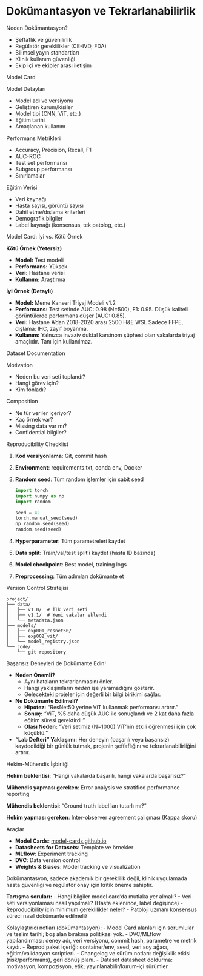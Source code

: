 # Dokümantasyon ve Tekrarlanabilirlik

::: notes

Neden Dokümantasyon?


- Şeffaflık ve güvenilirlik
- Regülatör gereklilikler (CE-IVD, FDA)
- Bilimsel yayın standartları
- Klinik kullanım güvenliği
- Ekip içi ve ekipler arası iletişim

Model Card


Model Detayları

- Model adı ve versiyonu
- Geliştiren kurum/kişiler
- Model tipi (CNN, ViT, etc.)
- Eğitim tarihi
- Amaçlanan kullanım


Performans Metrikleri

- Accuracy, Precision, Recall, F1
- AUC-ROC
- Test set performansı
- Subgroup performansı
- Sınırlamalar


Eğitim Verisi

- Veri kaynağı
- Hasta sayısı, görüntü sayısı
- Dahil etme/dışlama kriterleri
- Demografik bilgiler
- Label kaynağı (konsensus, tek patolog, etc.)

Model Card: İyi vs. Kötü Örnek


**Kötü Örnek (Yetersiz)**

- **Model:** Test modeli
- **Performans:** Yüksek
- **Veri:** Hastane verisi
- **Kullanım:** Araştırma

**İyi Örnek (Detaylı)**

- **Model:** Meme Kanseri Triyaj Modeli v1.2
- **Performans:** Test setinde AUC: 0.98 (N=500), F1: 0.95. Düşük kaliteli görüntülerde performans düşer (AUC: 0.85).
- **Veri:** Hastane A'dan 2018-2020 arası 2500 H&E WSI. Sadece FFPE, dışlama: IHC, zayıf boyanma.
- **Kullanım:** Yalnızca invaziv duktal karsinom şüphesi olan vakalarda triyaj amaçlıdır. Tanı için kullanılmaz.


Dataset Documentation


Motivation

- Neden bu veri seti toplandı?
- Hangi görev için?
- Kim fonladı?

Composition

- Ne tür veriler içeriyor?
- Kaç örnek var?
- Missing data var mı?
- Confidential bilgiler?

Reproducibility Checklist


1. **Kod versiyonlama**: Git, commit hash
2. **Environment**: requirements.txt, conda env, Docker
3. **Random seed**: Tüm random işlemler için sabit seed
   ```python
   import torch
   import numpy as np
   import random
   
   seed = 42
   torch.manual_seed(seed)
   np.random.seed(seed)
   random.seed(seed)
   ```
4. **Hyperparameter**: Tüm parametreleri kaydet
5. **Data split**: Train/val/test split'i kaydet (hasta ID bazında)
6. **Model checkpoint**: Best model, training logs
7. **Preprocessing**: Tüm adımları dokümante et

Version Control Stratejisi

```
project/
├── data/
│   ├── v1.0/  # İlk veri seti
│   ├── v1.1/  # Yeni vakalar eklendi
│   └── metadata.json
├── models/
│   ├── exp001_resnet50/
│   ├── exp002_vit/
│   └── model_registry.json
└── code/
    └── git repository
```

Başarısız Deneyleri de Dokümante Edin!


- **Neden Önemli?**
  - Aynı hataların tekrarlanmasını önler.
  - Hangi yaklaşımların *neden* işe yaramadığını gösterir.
  - Gelecekteki projeler için değerli bir bilgi birikimi sağlar.
- **Ne Dokümante Edilmeli?**
  - **Hipotez:** "ResNet50 yerine ViT kullanmak performansı artırır."
  - **Sonuç:** "ViT, %5 daha düşük AUC ile sonuçlandı ve 2 kat daha fazla eğitim süresi gerektirdi."
  - **Olası Neden:** "Veri setimiz (N=1000) ViT'nin etkili öğrenmesi için çok küçüktü."
- **"Lab Defteri" Yaklaşımı:** Her deneyin (başarılı veya başarısız) kaydedildiği bir günlük tutmak, projenin şeffaflığını ve tekrarlanabilirliğini artırır.

Hekim-Mühendis İşbirliği


**Hekim beklentisi**: "Hangi vakalarda başarılı, hangi vakalarda başarısız?"

**Mühendis yapması gereken**: Error analysis ve stratified performance reporting

**Mühendis beklentisi**: "Ground truth label'ları tutarlı mı?"

**Hekim yapması gereken**: Inter-observer agreement çalışması (Kappa skoru)

Araçlar

- **Model Cards**: [model-cards.github.io](https://modelcards.withgoogle.com/about)
- **Datasheets for Datasets**: Template ve örnekler
- **MLflow**: Experiment tracking
- **DVC**: Data version control
- **Weights & Biases**: Model tracking ve visualization


Dokümantasyon, sadece akademik bir gereklilik değil, klinik uygulamada hasta güvenliği ve regülatör onay için kritik öneme sahiptir.

**Tartışma soruları:**
- Hangi bilgiler model card'da mutlaka yer almalı?
- Veri seti versiyonlaması nasıl yapılmalı? (Hasta eklenince, label değişince)
- Reproducibility için minimum gereklilikler neler?
- Patoloji uzmanı konsensus süreci nasıl dokümante edilmeli?


Kolaylaştırıcı notları (dokümantasyon):
- Model Card alanları için sorumlular ve teslim tarihi; boş alan bırakma politikası yok.
- DVC/MLflow yapılandırması: deney adı, veri versiyonu, commit hash, parametre ve metrik kaydı.
- Reprod paket içeriği: container/env, seed, veri soy ağacı, eğitim/validasyon scriptleri.
- Changelog ve sürüm notları: değişiklik etkisi (risk/performans), geri dönüş planı.
- Dataset datasheet doldurma: motivasyon, kompozisyon, etik; yayınlanabilir/kurum‑içi sürümler.
:::
